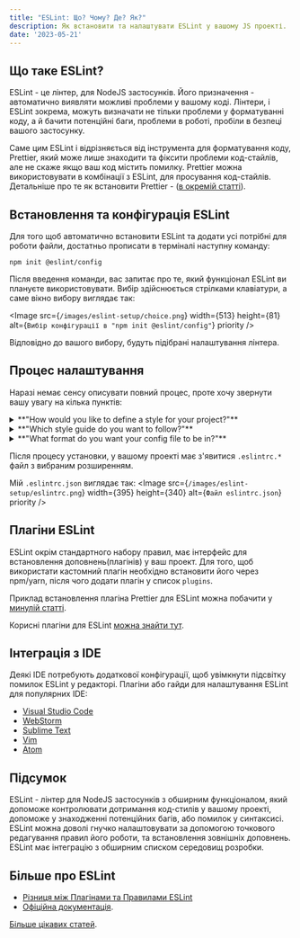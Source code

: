```yaml
---
title: "ESLint: Що? Чому? Де? Як?"
description: Як встановити та налаштувати ESLint у вашому JS проекті.
date: '2023-05-21'
---
```


## Що таке ESLint?

ESLint - це лінтер, для NodeJS застосунків. Його призначення - автоматично виявляти можливі проблеми у вашому коді. Лінтери, і ESLint зокрема, можуть визначати не тільки проблеми у форматуванні коду, а й бачити потенційні баги, проблеми в роботі, пробіли в безпеці вашого застосунку.

Саме цим ESLint і відрізняється від інструмента для форматування коду, Prettier, який може лише знаходити та фіксити проблеми код-стайлів, але не скаже якщо ваш код містить помилку. Prettier можна використовувати в комбінації з ESLint, для просування код-стайлів. Детальніше про те як встановити Prettier - ([в окремій статті](prettier-setup)).

## Встановлення та конфігурація ESLint

Для того щоб автоматично встановити ESLint та додати усі потрібні для роботи файли, достатньо прописати в терміналі наступну команду:

```
npm init @eslint/config
```

Після введення команди, вас запитає про те, який функціонал ESLint ви плануєте використовувати. Вибір здійснюється стрілками клавіатури, а саме вікно вибору виглядає так:

<Image
    src={`/images/eslint-setup/choice.png`}
    width={513}
    height={81}
    alt={`Вибір конфігурації в "npm init @eslint/config"`}
    priority
/>

Відповідно до вашого вибору, будуть підібрані налаштування лінтера.

## Процес налаштування

Наразі немає сенсу описувати повний процес, проте хочу звернути вашу увагу на кілька пунктів:

<details>
    <summary>**"How would you like to define a style for your project?"**</summary>

    В цій опції раджу обрати варіант з `guide`, якщо ви налаштовуєте ESLint вперше. Будь-які потрібні вам налаштування можна буде змінити після встановлення, коли вам це буде потрібно.
</details>

<details>
    <summary>**"Which style guide do you want to follow?"**</summary>

    Знову ж таки, для першого разу раджу встановити `Standard`, і змінити в разі потреби.
</details>

<details>
    <summary>**"What format do you want your config file to be in?"**</summary>

    Тут можете обирати будь-який з форматів. Але наголошу, що більшість статтей в інтернеті використовують саме JSON формат. Ця стаття не буде виключенням.
</details>

Після процесу установки, у вашому проекті має з'явитися `.eslintrc.*` файл з вибраним розширенням.

Мій `.eslintrc.json` виглядає так:
<Image
    src={`/images/eslint-setup/eslintrc.png`}
    width={395}
    height={340}
    alt={`Файл eslintrc.json`}
    priority
/>

## Плагіни ESLint

ESLint окрім стандартного набору правил, має інтерфейс для встановлення доповнень(плагінів) у ваш проект. Для того, щоб використати кастомний плагін необхідно встановити його через npm/yarn, після чого додати плагін у список `plugins`.

Приклад встановлення плагіна Prettier для ESLint можна побачити у [минулій статті](prettier-setup).

Корисні плагіни для ESLint [можна знайти тут](https://github.com/dustinspecker/awesome-eslint#plugins).

## Інтеграція з IDE

Деякі IDE потребують додаткової конфігурації, щоб увімкнути підсвітку помилок ESLint у редакторі. Плагіни або гайди для налаштування ESLint для популярних IDE:

- [Visual Studio Code](https://marketplace.visualstudio.com/items?itemName=dbaeumer.vscode-eslint)
- [WebStorm](https://www.jetbrains.com/help/webstorm/eslint.html#ws_js_eslint_activate)
- [Sublime Text](https://packagecontrol.io/packages/ESLint)
- [Vim](https://vimawesome.com/plugin/eslint)
- [Atom](https://hackernoon.com/set-up-eslint-in-atom-83dfb3d34fdf)

## Підсумок

ESLint - лінтер для NodeJS застосунків з обширним функціоналом, який допоможе контролювати дотримання код-стилів у вашому проекті, допоможе у знаходженні потенційних багів, або помилок у синтаксисі. ESLint можна доволі гнучко налаштовувати за допомогою точкового редагування правил його роботи, та встановлення зовнішніх доповнень. ESLint має інтеграцію з обширним списком середовищ розробки.

## Більше про ESLint

- [Різниця між Плагінами та Правилами ESLint](eslint-rules-vs-plugins)
- [Oфіційна документація](https://eslint.org/docs/latest/).

[Більше цікавих статей](/).
